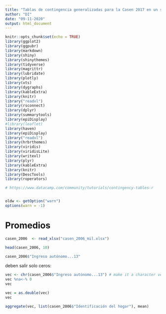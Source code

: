 ```yaml
---
title: "Tablas de contingencia generalizadas para la Casen 2017 en un subset de 1000 registros."
author: "DI"
date: "09-11-2020"
output: html_document
---
```


```r
knitr::opts_chunk$set(echo = TRUE)
library(ggplot2)
library(ggpubr)
library(markdown)
library(shiny)
library(shinythemes)
library(tidyverse)
library(magrittr)
library(lubridate)
library(plotly)
library(xts)
library(dygraphs)
library(kableExtra)
library(knitr)
library("readxl")
library(rsconnect)
library(dplyr)
library(summarytools)
library(epiDisplay)
#library(leaflet)
library(haven)
library(epiDisplay)
library("readxl")
library(hrbrthemes)
library(viridis)
library(viridisLite)
library(writexl)
library(plyr)
library(kableExtra)
library(knitr)
library(DescTools)
library(roperators)

# https://www.datacamp.com/community/tutorials/contingency-tables-r


oldw <- getOption("warn")
options(warn = -1)
```


# Promedios

```r
casen_2006  <- read_xlsx("casen_2006_mil.xlsx")

head(casen_2006, 10)

```


```r
casen_2006$"Ingreso autónomo...13"
```

deben salir solo ceros:


```r
vec <- chr(casen_2006$"Ingreso autónomo...13") # make it a character vector first
vec %na<-% 0
vec
```



```r
vec = as.double(vec)  
vec
```




```r
aggregate(vec, list(casen_2006$"Identificación del hogar"), mean)


```



